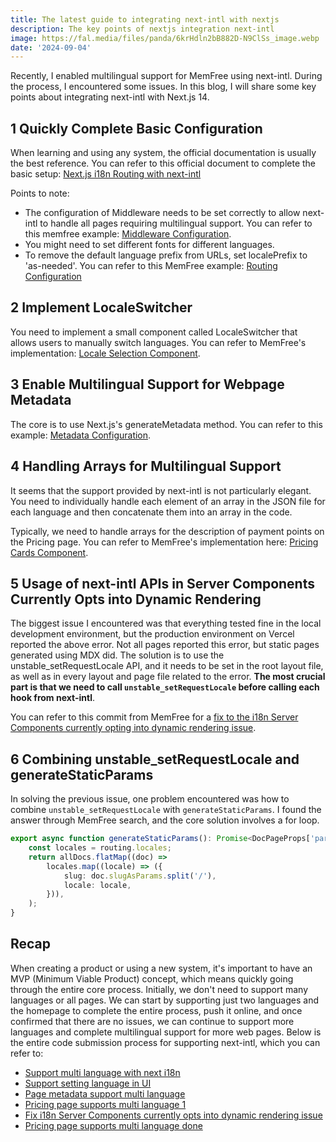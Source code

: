 ```yaml
---
title: The latest guide to integrating next‑intl with nextjs
description: The key points of nextjs integration next‑intl
image: https://fal.media/files/panda/6krHdln2bB882D-N9ClSs_image.webp
date: '2024-09-04'
---
```


Recently, I enabled multilingual support for MemFree using next-intl. During the process, I encountered some issues.
In this blog, I will share some key points about integrating next-intl with Next.js 14.

## 1 Quickly Complete Basic Configuration

When learning and using any system, the official documentation is usually the best reference. You can refer to this official document to complete the basic setup:
[Next.js i18n Routing with next-intl](https://next-intl-docs.vercel.app/docs/getting-started/app-router/with-i18n-routing)

Points to note:

-   The configuration of Middleware needs to be set correctly to allow next-intl to handle all pages requiring multilingual support. You can refer to this memfree example: [Middleware Configuration](https://github.com/memfreeme/memfree/blob/main/frontend/middleware.ts).
-   You might need to set different fonts for different languages.
-   To remove the default language prefix from URLs, set localePrefix to 'as-needed'. You can refer to this MemFree example: [Routing Configuration](https://github.com/memfreeme/memfree/blob/main/frontend/i18n/routing.ts)

## 2 Implement LocaleSwitcher

You need to implement a small component called LocaleSwitcher that allows users to manually switch languages. You can refer to MemFree's implementation: [Locale Selection Component](https://github.com/memfreeme/memfree/blob/main/frontend/components/locale-selection.tsx).

## 3 Enable Multilingual Support for Webpage Metadata

The core is to use Next.js's generateMetadata method. You can refer to this example: [Metadata Configuration](https://github.com/memfreeme/memfree/blob/main/frontend/app/%5Blocale%5D/layout.tsx#L24).

## 4 Handling Arrays for Multilingual Support

It seems that the support provided by next-intl is not particularly elegant. You need to individually handle each element of an array in the JSON file for each language and then concatenate them into an array in the code.

Typically, we need to handle arrays for the description of payment points on the Pricing page. You can refer to MemFree's implementation here: [Pricing Cards Component](https://github.com/memfreeme/memfree/blob/main/frontend/components/pricing-cards.tsx).

## 5 Usage of next-intl APIs in Server Components Currently Opts into Dynamic Rendering

The biggest issue I encountered was that everything tested fine in the local development environment, but the production environment on Vercel reported the above error.
Not all pages reported this error, but static pages generated using MDX did.
The solution is to use the unstable_setRequestLocale API, and it needs to be set in the root layout file, as well as in every layout and page file related to the error.
**The most crucial part is that we need to call `unstable_setRequestLocale` before calling each hook from next-intl**.

You can refer to this commit from MemFree for a [fix to the i18n Server Components currently opting into dynamic rendering issue](https://github.com/memfreeme/memfree/commit/1e75a74eabee7a5085cc30bd27e4e6c3c6b90bbc).

## 6 Combining unstable_setRequestLocale and generateStaticParams

In solving the previous issue, one problem encountered was how to combine `unstable_setRequestLocale` with `generateStaticParams`.
I found the answer through MemFree search, and the core solution involves a for loop.

```ts
export async function generateStaticParams(): Promise<DocPageProps['params'][]> {
    const locales = routing.locales;
    return allDocs.flatMap((doc) =>
        locales.map((locale) => ({
            slug: doc.slugAsParams.split('/'),
            locale: locale,
        })),
    );
}
```

## Recap

When creating a product or using a new system, it's important to have an MVP (Minimum Viable Product) concept, which means quickly going through the entire core process.
Initially, we don't need to support many languages or all pages. We can start by supporting just two languages and the homepage to complete the entire process, push it online,
and once confirmed that there are no issues, we can continue to support more languages and complete multilingual support for more web pages.
Below is the entire code submission process for supporting next-intl, which you can refer to:

-   [Support multi language with next i18n](https://github.com/memfreeme/memfree/commit/18b18b02c08fa7c3e78a665d7512a4554d00109c)
-   [Support setting language in UI](https://github.com/memfreeme/memfree/commit/72b12949d64a00be11d9ca8165e2f10a98cc96a4)
-   [Page metadata support multi language](https://github.com/memfreeme/memfree/commit/e33c291478a25d42686e479adcdcdf2d4b3eba6d)
-   [Pricing page supports multi language 1](https://github.com/memfreeme/memfree/commit/56bde020f8da62996a0c522a257a2bf32d5fafdd)
-   [Fix i18n Server Components currently opts into dynamic rendering issue](https://github.com/memfreeme/memfree/commit/1e75a74eabee7a5085cc30bd27e4e6c3c6b90bbc)
-   [Pricing page supports multi language done](https://github.com/memfreeme/memfree/commit/bb289cb7d28cd0e7e6e5bb2157392be708a6d64e)

